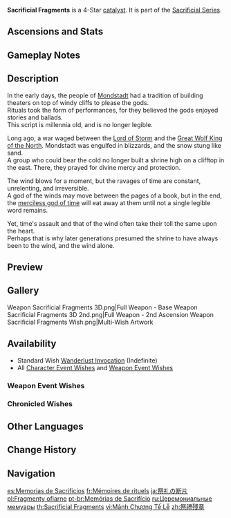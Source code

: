 {{Weapon Infobox
|title          = Sac&shy;ri&shy;fi&shy;cial Frag&shy;ments
|id             = 14403
|image          = <gallery>
Weapon Sacrificial Fragments.png|Base
Weapon Sacrificial Fragments 2nd.png|2nd Ascension
</gallery>
|type           = Catalyst
|series         = Sacrificial
|releaseDate    = 2020-09-28
|quality        = 4
|base_atk       = 41
|2nd_stat_type  = Elemental Mastery
|2nd_stat       = 48
|obtain         = Wishes
|passive        = Composed
|effect         = After dealing damage to an opponent with an Elemental Skill, the skill has a (var1)% chance to end its own CD. Can only occur once every (var2)s.
|eff_rank1_var1 = 40
|eff_rank2_var1 = 50
|eff_rank3_var1 = 60
|eff_rank4_var1 = 70
|eff_rank5_var1 = 80
|eff_rank1_var2 = 30
|eff_rank2_var2 = 26
|eff_rank3_var2 = 22
|eff_rank4_var2 = 19
|eff_rank5_var2 = 16
|eff_att1       = Cooldown Reset
}}
{{Description|A weathered script, the text of which is no longer legible. A cursed item eroded by the [[Istaroth|winds of time]].}}
'''Sacrificial Fragments''' is a 4-Star [[catalyst]]. It is part of the [[Sacrificial Series]].

==Ascensions and Stats==
{{Weapon Ascensions and Stats
|ascendMat1 = Fetters of the Dandelion Gladiator
|ascendMat2 = Chains of the Dandelion Gladiator
|ascendMat3 = Shackles of the Dandelion Gladiator
|ascendMat4 = Dream of the Dandelion Gladiator
|bossMat1   = Chaos Device
|bossMat2   = Chaos Circuit
|bossMat3   = Chaos Core
|commonMat1 = Treasure Hoarder Insignia
|commonMat2 = Silver Raven Insignia
|commonMat3 = Golden Raven Insignia
}}

==Gameplay Notes==
{{Transclude|Sacrificial Series|Gameplay Notes}}

==Description==
In the early days, the people of [[Mondstadt]] had a tradition of building theaters on top of windy cliffs to please the gods.<br>
Rituals took the form of performances, for they believed the gods enjoyed stories and ballads.<br>
This script is millennia old, and is no longer legible.

Long ago, a war waged between the [[Decarabian|Lord of Storm]] and the [[Boreas|Great Wolf King of the North]]. Mondstadt was engulfed in blizzards, and the snow stung like sand.<br>
A group who could bear the cold no longer built a shrine high on a clifftop in the east. There, they prayed for divine mercy and protection.

The wind blows for a moment, but the ravages of time are constant, unrelenting, and irreversible.<br>
A god of the winds may move between the pages of a book, but in the end, the [[Istaroth|merciless god of time]] will eat away at them until not a single legible word remains.

Yet, time's assault and that of the wind often take their toll the same upon the heart.<br>
Perhaps that is why later generations presumed the shrine to have always been to the wind, and the wind alone.

==Preview==
{{Preview
|file    = Weapon Sacrificial Fragments Passive
|caption = Passive: Composed
}}

==Gallery==
<gallery>
Weapon Sacrificial Fragments 3D.png|Full Weapon - Base
Weapon Sacrificial Fragments 3D 2nd.png|Full Weapon - 2nd Ascension
Weapon Sacrificial Fragments Wish.png|Multi-Wish Artwork
</gallery>

==Availability==
*Standard Wish [[Wanderlust Invocation]] (Indefinite)
*All [[Character Event Wishes]] and [[Weapon Event Wishes]]

===Weapon Event Wishes===
{{Featured}}

===Chronicled Wishes===
{{Featured|chronicled=1}}

==Other Languages==
{{Other Languages
|1_en      = Sacrificial Fragments
|1_zhs     = 祭礼残章
|1_zhs_rm  = Jìlǐ Cánzhāng
|1_zht     = 祭禮殘章
|1_zht_rm  = Jìlǐ Cánzhāng
|1_zh_tl   = Sacrficial Ritual Fragments
|1_ja      = 祭礼の断片
|1_ja_rm   = Sairei no Danpen
|1_ja_tl   = Sacrficial Ritual Fragments
|1_ko      = 제례의 악장
|1_ko_rm   = Jerye-ui Akjang
|1_ko_tl   = Ritual Movement
|1_es      = Memorias de Sacrificios
|1_es_tl   = Memories of Sacrifices
|1_fr      = Mémoires de rituels
|1_fr_tl   = Memories of Rituals
|1_ru      = Церемониальные мемуары
|1_ru_tl   = Ceremonial Memoirs
|1_th      = Sacrificial Fragments
|1_vi      = Mảnh Chương Tế Lễ
|1_vi_tl   = Sacrificial Chapter Fragments
|1_de      = Opferrituale
|1_de_tl   = Sacrificial Rituals
|1_id      = Sacrificial Fragments
|1_pt      = Memórias de Sacrifício
|1_pt_tl   = Memories of Sacrifice
|1_tr      = Kurban Kanunları
|1_tr_tl   = Sacrificial Laws
|1_it      = Frammenti sacrificali
|1_it_tl   = Sacrificial Fragments

|Transclude=Sacrificial Series#2
}}

==Change History==
{{Change History|1.0}}

==Navigation==
{{Weapons by Series Navbox|series=Sacrificial}}
{{Weapon Navbox|Catalysts}}

[[es:Memorias de Sacrificios]]
[[fr:Mémoires de rituels]]
[[ja:祭礼の断片]]
[[pl:Fragmenty ofiarne]]
[[pt-br:Memórias de Sacrifício]]
[[ru:Церемониальные мемуары]]
[[th:Sacrificial Fragments]]
[[vi:Mảnh Chương Tế Lễ]]
[[zh:祭禮殘章]]